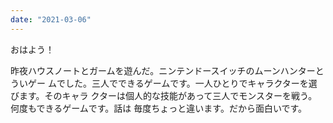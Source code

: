 ```yaml
---
date: "2021-03-06"
---
```


おはよう！

昨夜ハウスノートとガームを遊んだ。ニンテンドースイッチのムーンハンターとういゲー
ムでした。三人でできるゲームです。一人ひとりでキャラクターを選びます。そのキャラ
クターは個人的な技能があって三人でモンスターを戦う。何度もできるゲームです。話は
毎度ちょっと違います。だから面白いです。
